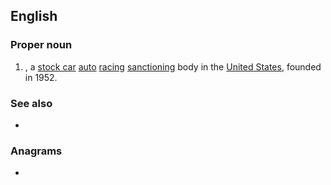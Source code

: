 {{also|arca|-arca}}
==English==
{{wikipedia|Automobile Racing Club of America}}

===Proper noun===
{{en-proper noun}}

# {{lb|en|US|sports}} {{acronym of|[[automobile|Automobile]] [[racing|Racing]] [[club|Club]] of [[America]]|dot=|lang=en}}, a [[stock car]] [[auto]] [[racing]] [[sanction]]ing body in the [[United States]], founded in 1952.

===See also===
* {{l|en|NASCAR}}

===Anagrams===
* {{l|en|Cara}}